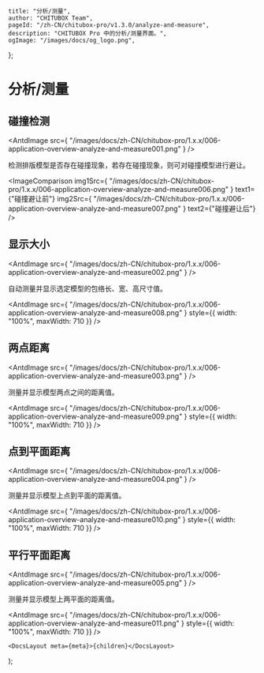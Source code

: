 
	title: "分析/测量",
	author: "CHITUBOX Team",
	pageId: "/zh-CN/chitubox-pro/v1.3.0/analyze-and-measure",
	description: "CHITUBOX Pro 中的分析/测量界面。",
	ogImage: "/images/docs/og_logo.png",
};

# 分析/测量

## 碰撞检测

<AntdImage
	src={
		"/images/docs/zh-CN/chitubox-pro/1.x.x/006-application-overview-analyze-and-measure001.png"
	}
/>

检测排版模型是否存在碰撞现象，若存在碰撞现象，则可对碰撞模型进行避让。

<ImageComparison
	img1Src={
		"/images/docs/zh-CN/chitubox-pro/1.x.x/006-application-overview-analyze-and-measure006.png"
	}
	text1={"碰撞避让前"}
	img2Src={
		"/images/docs/zh-CN/chitubox-pro/1.x.x/006-application-overview-analyze-and-measure007.png"
	}
	text2={"碰撞避让后"}
/>

## 显示大小

<AntdImage
	src={
		"/images/docs/zh-CN/chitubox-pro/1.x.x/006-application-overview-analyze-and-measure002.png"
	}
/>

自动测量并显示选定模型的包络长、宽、高尺寸值。

<AntdImage
	src={
		"/images/docs/zh-CN/chitubox-pro/1.x.x/006-application-overview-analyze-and-measure008.png"
	}
	style={{ width: "100%", maxWidth: 710 }}
/>

## 两点距离

<AntdImage
	src={
		"/images/docs/zh-CN/chitubox-pro/1.x.x/006-application-overview-analyze-and-measure003.png"
	}
/>

测量并显示模型两点之间的距离值。

<AntdImage
	src={
		"/images/docs/zh-CN/chitubox-pro/1.x.x/006-application-overview-analyze-and-measure009.png"
	}
	style={{ width: "100%", maxWidth: 710 }}
/>

## 点到平面距离

<AntdImage
	src={
		"/images/docs/zh-CN/chitubox-pro/1.x.x/006-application-overview-analyze-and-measure004.png"
	}
/>

测量并显示模型上点到平面的距离值。

<AntdImage
	src={
		"/images/docs/zh-CN/chitubox-pro/1.x.x/006-application-overview-analyze-and-measure010.png"
	}
	style={{ width: "100%", maxWidth: 710 }}
/>

## 平行平面距离

<AntdImage
	src={
		"/images/docs/zh-CN/chitubox-pro/1.x.x/006-application-overview-analyze-and-measure005.png"
	}
/>

测量并显示模型上两平面的距离值。

<AntdImage
	src={
		"/images/docs/zh-CN/chitubox-pro/1.x.x/006-application-overview-analyze-and-measure011.png"
	}
	style={{ width: "100%", maxWidth: 710 }}
/>

	<DocsLayout meta={meta}>{children}</DocsLayout>
);
